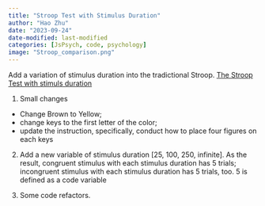 ```yaml
---
title: "Stroop Test with Stimulus Duration"
author: "Hao Zhu"
date: "2023-09-24"
date-modified: last-modified
categories: [JsPsych, code, psychology]
image: "Stroop_comparison.png"
---
```


Add a variation of stimulus duration into the tradictional Stroop. [The Stroop Test with stimuls duration](stroop.html)


1.  Small changes

-   Change Brown to Yellow;
-   change keys to the first letter of the color;
-   update the instruction, specifically, conduct how to place four figures on each keys

2.  Add a new variable of stimulus duration [25, 100, 250, infinite]. As the result, congruent stimulus with each stimulus duration has 5 trials; incongruent stimulus with each stimulus duration has 5 trials, too. 5 is defined as a code variable

3.  Some code refactors.


